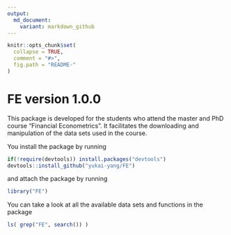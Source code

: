 ```yaml
---
output:
  md_document:
    variant: markdown_github
---
```


<!-- README.md is generated from README.Rmd. Please edit that file -->

```r
knitr::opts_chunk$set(
  collapse = TRUE,
  comment = "#>",
  fig.path = "README-"
)
```

# FE version 1.0.0

This package is developed for the students who attend the master and PhD course "Financial Econometrics". It facilitates the downloading and manipulation of the data sets used in the course.

You install the package by running

```r
if(!require(devtools)) install.packages("devtools")
devtools::install_github("yukai-yang/FE")
```

and attach the package by running

```r
library("FE")
```

You can take a look at all the available data sets and functions in the package
```r
ls( grep("FE", search()) ) 
```
